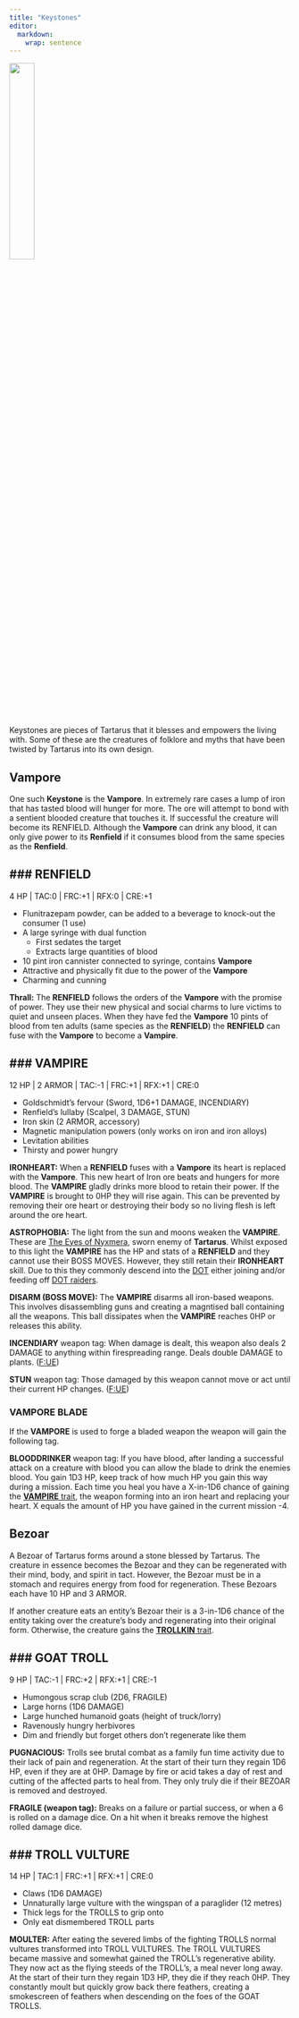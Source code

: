 ```yaml
---
title: "Keystones"
editor: 
  markdown: 
    wrap: sentence
---
```


![](images/ironheart.png){width=30% fig-align="center"}

Keystones are pieces of Tartarus that it blesses and empowers the living with.
Some of these are the creatures of folklore and myths that have been twisted by Tartarus into its own design.

## Vampore {#VAMPORE}

One such __Keystone__ is the __Vampore__.
In extremely rare cases a lump of iron that has tasted blood will hunger for more.
The ore will attempt to bond with a sentient blooded creature that touches it.
If successful the creature will become its RENFIELD.
Although the __Vampore__ can drink any blood, it can only give power to its __Renfield__ if it consumes blood from the same species as the __Renfield__.

### RENFIELD {#renfield}
---

4 HP | TAC:0 | FRC:+1 | RFX:0 | CRE:+1

- Flunitrazepam powder, can be added to a beverage to knock-out the consumer (1 use)
- A large syringe with dual function
  - First sedates the target
  - Extracts large quantities of blood
- 10 pint iron cannister connected to syringe, contains __Vampore__
- Attractive and physically fit due to the power of the __Vampore__
- Charming and cunning

__Thrall:__ The __RENFIELD__ follows the orders of the __Vampore__ with the promise of power. They use their new physical and social charms to lure victims to quiet and unseen places. When they have fed the __Vampore__ 10 pints of blood from ten adults (same species as the __RENFIELD__) the __RENFIELD__ can fuse with the __Vampore__ to become a __Vampire__.

### VAMPIRE {#vampire}
---

12 HP | 2 ARMOR | TAC:-1 | FRC:+1 | RFX:+1 | CRE:0

- Goldschmidt's fervour (Sword, 1D6+1 DAMAGE, INCENDIARY)
- Renfield's lullaby (Scalpel, 3 DAMAGE, STUN)
- Iron skin (2 ARMOR, accessory)
- Magnetic manipulation powers (only works on iron and iron alloys)
- Levitation abilities
- Thirsty and power hungry

__IRONHEART:__ When a __RENFIELD__ fuses with a __Vampore__ its heart is replaced with the __Vampore__. 
This new heart of Iron ore beats and hungers for more blood.
The __VAMPIRE__ gladly drinks more blood to retain their power.
If the __VAMPIRE__ is brought to 0HP they will rise again.
This can be prevented by removing their ore heart or destroying their body so no living flesh is left around the ore heart.

__ASTROPHOBIA:__ The light from the sun and moons weaken the __VAMPIRE__.
These are [The Eyes of Nyxmera](/nyxmera.qmd#the-eyes-of-nyxmera), sworn enemy of __Tartarus__.
Whilst exposed to this light the __VAMPIRE__ has the HP and stats of a __RENFIELD__ and they cannot use their BOSS MOVES.
However, they still retain their __IRONHEART__ skill.
Due to this they commonly descend into the [DOT](/tartarus.qmd#the-dot) either joining and/or feeding off [DOT raiders](/Tartarus/DOT_raiders.qmd).

__DISARM (BOSS MOVE):__ The __VAMPIRE__ disarms all iron-based weapons.
This involves disassembling guns and creating a magntised ball containing all the weapons.
This ball dissipates when the __VAMPIRE__ reaches 0HP or releases this ability.

__INCENDIARY__ weapon tag: When damage is dealt, this weapon also deals 2 DAMAGE to anything within firespreading range. Deals double DAMAGE to plants. ([F:UE](https://claymorerpgs.itch.io/fist))

__STUN__ weapon tag: Those damaged by this weapon cannot move or act until their current HP changes. ([F:UE](https://claymorerpgs.itch.io/fist))

### VAMPORE BLADE

If the __VAMPORE__ is used to forge a bladed weapon the weapon will gain the following tag.

__BLOODDRINKER__ weapon tag: If you have blood, after landing a successful attack on a creature with blood you can allow the blade to drink the enemies blood. 
You gain 1D3 HP, keep track of how much HP you gain this way during a mission.
Each time you heal you have a X-in-1D6 chance of gaining the [__VAMPIRE__ trait](/Catalog/traits.qmd#tartarus_traits), the weapon forming into an iron heart and replacing your heart.
X equals the amount of HP you have gained in the current mission -4.

## Bezoar {#BEZOAR}

A Bezoar of Tartarus forms around a stone blessed by Tartarus.
The creature in essence becomes the Bezoar and they can be regenerated with their mind, body, and spirit in tact.
However, the Bezoar must be in a stomach and requires energy from food for regeneration.
These Bezoars each have 10 HP and 3 ARMOR.

If another creature eats an entity's Bezoar their is a 3-in-1D6 chance of the entity taking over the creature's body and regenerating into their original form.
Otherwise, the creature gains the [__TROLLKIN__ trait](/Catalog/traits.qmd#tartarus_traits).

### GOAT TROLL
---

9 HP | TAC:-1 | FRC:+2 | RFX:+1 | CRE:-1

- Humongous scrap club (2D6, FRAGILE)
- Large horns (1D6 DAMAGE)
- Large hunched humanoid goats (height of truck/lorry)
- Ravenously hungry herbivores
- Dim and friendly but forget others don't regenerate like them

__PUGNACIOUS:__ Trolls see brutal combat as a family fun time activity due to their lack of pain and regeneration. At the start of their turn they regain 1D6 HP, even if they are at 0HP. Damage by fire or acid takes a day of rest and cutting of the affected parts to heal from. They only truly die if their BEZOAR is removed and destroyed.

__FRAGILE (weapon tag):__ Breaks on a failure or partial success, or when a 6 is rolled on a damage dice. On a hit when it breaks remove the highest rolled damage dice.

### TROLL VULTURE
---

14 HP | TAC:1 | FRC:+1 | RFX:+1 | CRE:0

- Claws (1D6 DAMAGE)
- Unnaturally large vulture with the wingspan of a paraglider (12 metres)
- Thick legs for the TROLLS to grip onto
- Only eat dismembered TROLL parts

__MOULTER:__ After eating the severed limbs of the fighting TROLLS normal vultures transformed into TROLL VULTURES. The TROLL VULTURES became massive and somewhat gained the TROLL's regenerative ability. They now act as the flying steeds of the TROLL's, a meal never long away. At the start of their turn they regain 1D3 HP, they die if they reach 0HP. They constantly moult but quickly grow back there feathers, creating a smokescreen of feathers when descending on the foes of the GOAT TROLLS.